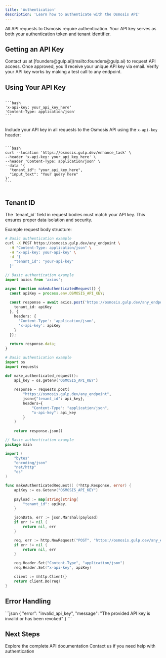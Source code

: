 ```yaml
---
title: 'Authentication'
description: 'Learn how to authenticate with the Osmosis API'
---
```


<Note>
  All API requests to Osmosis require authentication. Your API key serves as both your authentication token and tenant identifier.
</Note>

## Getting an API Key

<Steps>
  <Step title="Request Access">
    Contact us at [founders@gulp.ai](mailto:founders@gulp.ai) to request API access.
  </Step>
  <Step title="Receive Credentials">
    Once approved, you'll receive your unique API key via email.
  </Step>
  <Step title="Test Access">
    Verify your API key works by making a test call to any endpoint.
  </Step>
</Steps>

## Using Your API Key

<CodeGroup>
  <Code title="HTTP Headers">
```bash
'x-api-key: your_api_key_here'
'Content-Type: application/json'
```
  </Code>
</CodeGroup>

Include your API key in all requests to the Osmosis API using the `x-api-key` header:

<CodeGroup>
  <Code title="cURL">
```bash
curl --location 'https://osmosis.gulp.dev/enhance_task' \
--header 'x-api-key: your_api_key_here' \
--header 'Content-Type: application/json' \
--data '{
  "tenant_id": "your_api_key_here",
  "input_text": "Your query here"
}'
```
  </Code>
</CodeGroup>

## Tenant ID

<Warning>
  The `tenant_id` field in request bodies must match your API key. This ensures proper data isolation and security.
</Warning>

Example request body structure:

<CodeGroup>

```bash cURL
# Basic authentication example
curl -X POST https://osmosis.gulp.dev/any_endpoint \
  -H "Content-Type: application/json" \
  -H "x-api-key: your-api-key" \
  -d '{
    "tenant_id": "your-api-key"
  }'
```

```typescript TypeScript
// Basic authentication example
import axios from 'axios';

async function makeAuthenticatedRequest() {
  const apiKey = process.env.OSMOSIS_API_KEY;
  
  const response = await axios.post('https://osmosis.gulp.dev/any_endpoint', {
    tenant_id: apiKey
  }, {
    headers: {
      'Content-Type': 'application/json',
      'x-api-key': apiKey
    }
  });
  
  return response.data;
}
```

```python Python
# Basic authentication example
import os
import requests

def make_authenticated_request():
    api_key = os.getenv('OSMOSIS_API_KEY')
    
    response = requests.post(
        "https://osmosis.gulp.dev/any_endpoint",
        json={"tenant_id": api_key},
        headers={
            "Content-Type": "application/json",
            "x-api-key": api_key
        }
    )
    
    return response.json()
```

```go Go
// Basic authentication example
package main

import (
    "bytes"
    "encoding/json"
    "net/http"
    "os"
)

func makeAuthenticatedRequest() (*http.Response, error) {
    apiKey := os.Getenv("OSMOSIS_API_KEY")
    
    payload := map[string]string{
        "tenant_id": apiKey,
    }

    jsonData, err := json.Marshal(payload)
    if err != nil {
        return nil, err
    }

    req, err := http.NewRequest("POST", "https://osmosis.gulp.dev/any_endpoint", bytes.NewBuffer(jsonData))
    if err != nil {
        return nil, err
    }

    req.Header.Set("Content-Type", "application/json")
    req.Header.Set("x-api-key", apiKey)

    client := &http.Client{}
    return client.Do(req)
}
```

</CodeGroup>

## Error Handling

<ResponseField name="401 Unauthorized" type="object">
  ```json
  {
    "error": "invalid_api_key",
    "message": "The provided API key is invalid or has been revoked"
  }
  ```
</ResponseField>

## Next Steps

<CardGroup cols={2}>
  <Card title="API Reference" icon="book" href="/api-reference/overview">
    Explore the complete API documentation
  </Card>
  <Card title="Support" icon="headset" href="mailto:founders@gulp.ai">
    Contact us if you need help with authentication
  </Card>
</CardGroup>